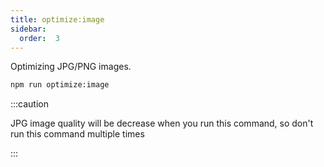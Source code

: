 ```yaml
---
title: optimize:image
sidebar:
  order:  3
---
```


Optimizing JPG/PNG images.

```bash
npm run optimize:image
```

:::caution

JPG image quality will be decrease when you run this command, so don't run this command multiple times

:::
